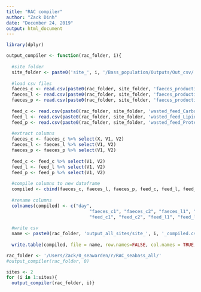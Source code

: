 ```yaml
---
title: "RAC compiler"
author: "Zack Dinh"
date: "December 24, 2019"
output: html_document
---
```


```r
library(dplyr)
```

```r
output_compiler <- function(rac_folder, i){
  
  #site folder
  site_folder <- paste0('site_', i, '/Bass_population/Outputs/Out_csv/') 
  
  #load csv files
  faeces_c <- read.csv(paste0(rac_folder, site_folder, 'faeces_production_Carbohydrates.csv'), header=TRUE, sep=",")
  faeces_l <- read.csv(paste0(rac_folder, site_folder, 'faeces_production_Lipids.csv'), header=TRUE, sep=",")
  faeces_p <- read.csv(paste0(rac_folder, site_folder, 'faeces_production_Proteins.csv'), header=TRUE, sep=",")
  
  feed_c <- read.csv(paste0(rac_folder, site_folder, 'wasted_feed_Carbohydrates.csv'), header=TRUE, sep=",")
  feed_l <- read.csv(paste0(rac_folder, site_folder, 'wasted_feed_Lipids.csv'), header=TRUE, sep=",")
  feed_p <- read.csv(paste0(rac_folder, site_folder, 'wasted_feed_Proteins.csv'), header=TRUE, sep=",")
  
  #extract columns
  faeces_c <- faeces_c %>% select(X, V1, V2)
  faeces_l <- faeces_l %>% select(V1, V2)
  faeces_p <- faeces_p %>% select(V1, V2)
  
  feed_c <- feed_c %>% select(V1, V2)
  feed_l <- feed_l %>% select(V1, V2)
  feed_p <- feed_p %>% select(V1, V2)
  
  #compile columns to new dataframe
  compiled <- cbind(faeces_c, faeces_l, faeces_p, feed_c, feed_l, feed_p)
  
  #rename columns
  colnames(compiled) <- c("day", 
                               "faeces_c1", "faeces_c2", "faeces_l1", "faeces_l2", "faeces_p1", "faeces_p2", 
                               "feed_c1", "feed_c2", "feed_l1", "feed_l2", "feed_p1", "feed_p2")
  
  #write csv
  name <- paste0(rac_folder, 'output_all_sites/site_', i, '_compiled.csv')
  
  write.table(compiled, file = name, row.names=FALSE, col.names = TRUE, sep=",")}
```

```r
rac_folder <- '/Users/Zack/0_seawarden/r/RAC_seabass_all/'
#output_compiler(rac_folder, 0)

sites <- 2
for (i in 1:sites){
  output_compiler(rac_folder, i)}
```